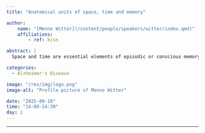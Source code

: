 ```yaml
---
title: "Anatomical units of space, time and memory"

author:
    name: "[Menno Witter](/content/people/speakers/witter/index.qmd)"
    affiliations:
        - ref: kisn

abstract: |
  Space and time are essential elements of episodic or conscious memory, the type of memory that is strongly impaired in Alzheimer's patients. In my introduction to the symposium, I will present a historical overview of the structural neurobiology of brain structures that mediate conscious memory. This aims to lead to a perspective of where we boldly should travel to further our elementary knowledge, in service of productive applications.

categories:
  - Alzheimer's Disease

image: "/res/img/logo.png"
image-alt: "Profile picture of Menno Witter"

date: "2025-09-10"
time: "14:00-14:30"
day: 1
---
```


***

<!-- <object data="/res/quarto.pdf" type="application/pdf" width="100%" height="600">
</object> -->